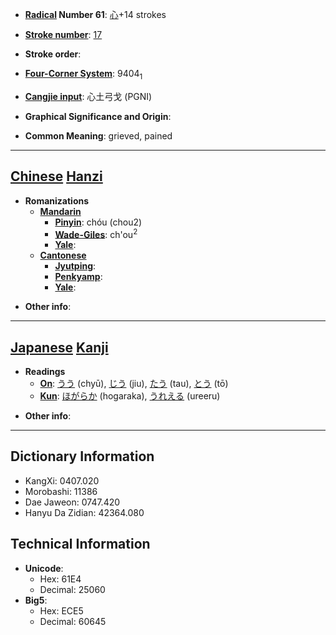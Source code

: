 * '''[[Wiktionary:Chinese radical index| Radical]] Number 61''': [[Wiktionary:Chinese radical index 心|心]]+14 strokes

* '''[[Wiktionary:Chinese total strokes index|Stroke number]]''': [[Wiktionary:Chinese total strokes index 17|17]]

* '''Stroke order''': 

* '''[[Wiktionary:Chinese four corner index|Four-Corner System]]''': 9404<sub>1</sub>

* '''[[Wiktionary:Chinese Cangjie index|Cangjie input]]''': 心土弓戈 (PGNI)

* '''Graphical Significance and Origin''': 

* '''Common Meaning''': grieved, pained

----

== [[Chinese]] [[Hanzi]] ==

* '''Romanizations'''
** '''[[Mandarin]]'''
*** '''[[Pinyin]]''': chóu (chou2)
*** '''[[Wade-Giles]]''': ch'ou<sup>2</sup>
*** '''[[Yale]]''': 
** '''[[Cantonese]]'''
*** '''[[Jyutping]]''':
*** '''[[Penkyamp]]''': 
*** '''[[Yale]]''': 

* '''Other info''': 

----

== [[Japanese]] [[Kanji]] ==

* '''Readings'''
** '''[[On]]''': [[うう]] (chyū), [[じう]] (jiu), [[たう]] (tau), [[とう]] (tō)
** '''[[Kun]]''': [[ほがらか]] (hogaraka), [[うれえる]] (ureeru)

* '''Other info''':  

----

== Dictionary Information ==

* KangXi: 0407.020
* Morobashi: 11386
* Dae Jaweon: 0747.420
* Hanyu Da Zidian: 42364.080

== Technical Information ==

* '''Unicode''':
** Hex: 61E4
** Decimal: 25060
* '''Big5''':
** Hex: ECE5
** Decimal: 60645
